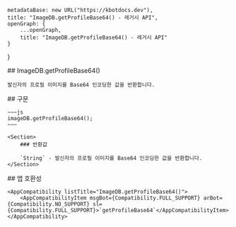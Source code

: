 
    metadataBase: new URL("https://kbotdocs.dev"),
    title: "ImageDB.getProfileBase64() - 레거시 API",
    openGraph: {
        ...openGraph,
        title: "ImageDB.getProfileBase64() - 레거시 API"
    }
}

<Section>
    ## ImageDB.getProfileBase64()

    발신자의 프로필 이미지를 Base64 인코딩한 값을 반환합니다.
</Section>
<Section>
    ## 구문

    ~~~js
    imageDB.getProfileBase64();
    ~~~

    <Section>
        ### 반환값

        `String` - 발신자의 프로필 이미지를 Base64 인코딩한 값을 반환합니다.
    </Section>
</Section>
<Section>
    ## 앱 호환성

    <AppCompatibility listTitle="ImageDB.getProfileBase64()">
        <AppCompatibilityItem msgBot={Compatibility.FULL_SUPPORT} arBot={Compatibility.NO_SUPPORT} sl={Compatibility.FULL_SUPPORT}>`getProfileBase64`</AppCompatibilityItem>
    </AppCompatibility>
</Section>